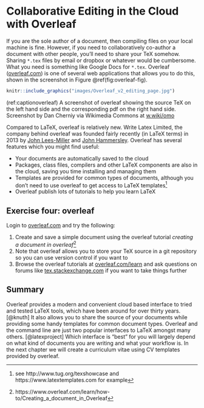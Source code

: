 # Collaborative Editing in the Cloud with Overleaf {#overleaf}

If you are the sole author of a document, then compiling files on your local machine is fine. However, if you need to collaboratively co-author a document with other people, you'll need to share your TeX somehow. Sharing `*.tex` files by email or dropbox or whatever would be cumbersome. What you need is something like Google Docs for `*.tex`. Overleaf ([overleaf.com](https://www.overleaf.com/)) is one of several web applications that allows you to do this, shown in the screenshot in Figure \@ref(fig:overleaf-fig).

```r
knitr::include_graphics("images/Overleaf_v2_editing_page.jpg")
```

(ref:captionoverleaf) A screenshot of overleaf showing the source TeX on the left hand side and the corresponding pdf on the right hand side. Screenshot by Dan Cherniy via Wikimedia Commons at [w.wiki/omo](https://w.wiki/omo)

Compared to LaTeX, overleaf is relatively new. Write Latex Limited, the company behind overleaf was founded fairly recently (in LaTeX terms) in 2013 by [John Lees-Miller](https://www.linkedin.com/in/jdleesmiller/) and [John Hammersley](https://www.linkedin.com/in/john-hammersley-6419a266/). Overleaf has several features which you might find useful:

* Your documents are automatically saved to the cloud
* Packages, class files, compilers and other LaTeX components are also in the cloud, saving you time installing and managing them
* Templates are provided for common types of documents, although you don't need to use overleaf to get access to LaTeX templates^[see http://www.tug.org/texshowcase and https://www.latextemplates.com for example]
* Overleaf publish lots of tutorials to help you learn LaTeX


## Exercise four: overleaf {#ex4}

Login to [overleaf.com](https://www.overleaf.com/) and try the following:

1. Create and save a simple document using the overleaf tutorial *creating a document in overleaf*^[https://www.overleaf.com/learn/how-to/Creating_a_document_in_Overleaf]  
1. Note that overleaf allows you to store your TeX source in a git repository so you can use version control if you want to
1. Browse the overleaf tutorials at [overleaf.com/learn](https://www.overleaf.com/learn) and ask questions on forums like [tex.stackexchange.com](https://tex.stackexchange.com/) if you want to take things further

## Summary {#overleafconc}

Overleaf provides a modern and convenient cloud based interface to tried and tested LaTeX tools, which have been around for over thirty years. [@knuth] It also allows you to share the source of your documents while providing some handy templates for common document types. Overleaf and the command line are just two popular interfaces to LaTeX amongst many others. [@latexproject] Which interface is “best” for you will largely depend on what kind of documents you are writing and what your workflow is. In the next chapter we will create a curriculum vitae using CV templates provided by overleaf.
